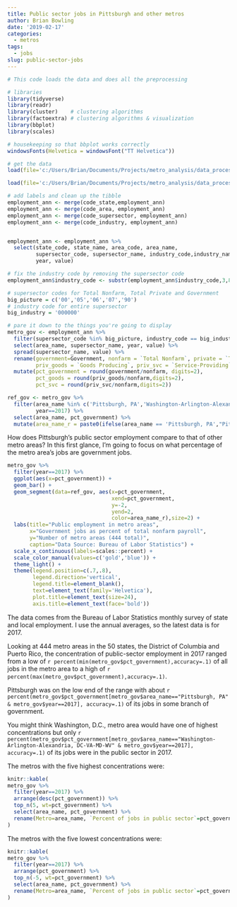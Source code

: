 ```yaml
---
title: Public sector jobs in Pittsburgh and other metros
author: Brian Bowling
date: '2019-02-17'
categories:
  - metros
tags:
  - jobs
slug: public-sector-jobs
---
```



```r

# This code loads the data and does all the preprocessing

# libraries
library(tidyverse)
library(readr)
library(cluster)    # clustering algorithms
library(factoextra) # clustering algorithms & visualization
library(bbplot)
library(scales)

# housekeeping so that bbplot works correctly
windowsFonts(Helvetica = windowsFont("TT Helvetica"))

# get the data
load(file='c:/Users/Brian/Documents/Projects/metro_analysis/data_processed/employment_ann.Rdata')

load(file='c:/Users/Brian/Documents/Projects/metro_analysis/data_processed/codes.RData')

# add labels and clean up the tibble
employment_ann <- merge(code_state,employment_ann)
employment_ann <- merge(code_area, employment_ann)
employment_ann <- merge(code_supersector, employment_ann)
employment_ann <- merge(code_industry, employment_ann)


employment_ann <- employment_ann %>%
  select(state_code, state_name, area_code, area_name,
         supersector_code, supersector_name, industry_code,industry_name,
         year, value)

# fix the industry code by removing the supersector code
employment_ann$industry_code <- substr(employment_ann$industry_code,3,8)

# supersector codes for Total Nonfarm, Total Private and Government
big_picture = c('00','05','06','07','90')
# industry code for entire supersector
big_industry = '000000'

# pare it down to the things you're going to display
metro_gov <- employment_ann %>% 
  filter(supersector_code %in% big_picture, industry_code == big_industry) %>% 
  select(area_name, supersector_name, year, value) %>% 
  spread(supersector_name, value) %>% 
  rename(government=Government, nonfarm = `Total Nonfarm`, private = `Total Private`,
         priv_goods = `Goods Producing`, priv_svc = `Service-Providing`) %>% 
  mutate(pct_government = round(government/nonfarm, digits=2),
         pct_goods = round(priv_goods/nonfarm,digits=2),
         pct_svc = round(priv_svc/nonfarm,digits=2))

ref_gov <- metro_gov %>% 
  filter(area_name %in% c('Pittsburgh, PA','Washington-Arlington-Alexandria, DC-VA-MD-WV'),
         year==2017) %>% 
  select(area_name, pct_government) %>% 
  mutate(area_name_r = paste0(ifelse(area_name == 'Pittsburgh, PA',"Pittsburgh", "Washington, D.C.")," (",round(100*pct_government,digits=1),"%)"))

```

How does Pittsburgh's public sector employment compare to that of other metro areas? In this first glance, I'm going to focus on what percentage of the metro area's jobs are government jobs.

```r

metro_gov %>%
  filter(year==2017) %>% 
  ggplot(aes(x=pct_government)) +
  geom_bar() +
  geom_segment(data=ref_gov, aes(x=pct_government,
                                 xend=pct_government,
                                 y=-2,
                                 yend=2,
                                 color=area_name_r),size=2) +
  labs(title="Public employment in metro areas",
       x="Government jobs as percent of total nonfarm payroll",
       y="Number of metro areas (444 total)",
       caption="Data Source: Bureau of Labor Statistics") +
  scale_x_continuous(labels=scales::percent) +
  scale_color_manual(values=c('gold','blue')) +
  theme_light() +
  theme(legend.position=c(.7,.8),
        legend.direction='vertical',
        legend.title=element_blank(),
        text=element_text(family='Helvetica'),
        plot.title=element_text(size=24),
        axis.title=element_text(face='bold'))

```


The data comes from the Bureau of Labor Statistics monthly survey of state and local employment. I use the annual averages, so the latest data is for 2017.

Looking at 444 metro areas in the 50 states, the District of Columbia and Puerto Rico, the concentration of public-sector employment in 2017 ranged from a low of `r percent(min(metro_gov$pct_government),accuracy=.1)` of all jobs in the metro area to a high of `r percent(max(metro_gov$pct_government),accuracy=.1)`.

Pittsburgh was on the low end of the range with about `r percent(metro_gov$pct_government[metro_gov$area_name=="Pittsburgh, PA" & metro_gov$year==2017], accuracy=.1)` of its jobs in some branch of government.

You might think Washington, D.C., metro area would have one of highest concentrations but only `r percent(metro_gov$pct_government[metro_gov$area_name=="Washington-Arlington-Alexandria, DC-VA-MD-WV" & metro_gov$year==2017], accuracy=.1)` of its jobs were in the public sector in 2017.

The metros with the five highest concentrations were:

```r
knitr::kable(
metro_gov %>% 
  filter(year==2017) %>%
  arrange(desc(pct_government)) %>% 
  top_n(5, wt=pct_government) %>% 
  select(area_name, pct_government) %>% 
  rename(Metro=area_name, `Percent of jobs in public sector`=pct_government)
)
```

The metros with the five lowest concentrations were:
```r
knitr::kable(
metro_gov %>% 
  filter(year==2017) %>%
  arrange(pct_government) %>% 
  top_n(-5, wt=pct_government) %>% 
  select(area_name, pct_government) %>% 
  rename(Metro=area_name, `Percent of jobs in public sector`=pct_government)
)

```

